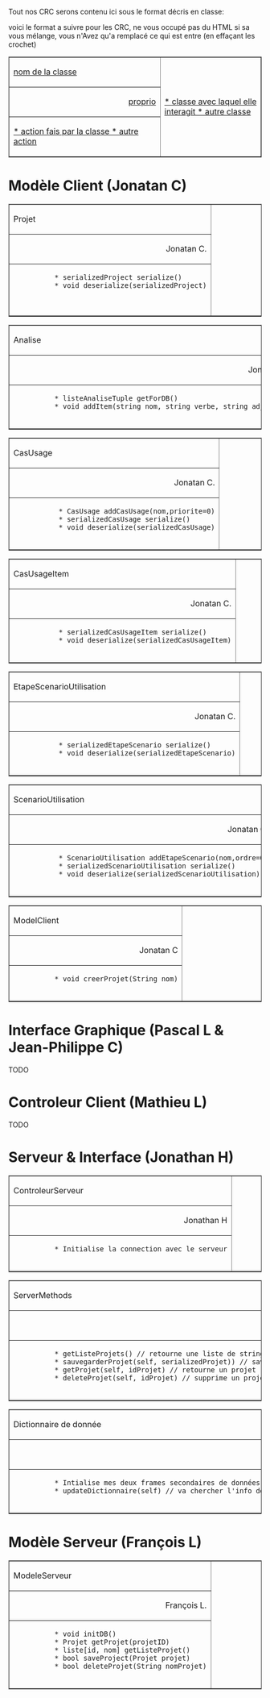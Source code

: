 Tout nos CRC serons contenu ici sous le format décris en classe:
<wiki:comment>

voici le format a suivre pour les CRC, ne vous occupé pas du HTML si sa vous mélange, vous n'Avez qu'a remplacé ce qui est entre [[ ]] (en effaçant les crochet)
<table border=1>
   <tr>
       <td width=60% width=70%>[[nom de la classe]]</td>
       <td rowspan=3> [[
                      * classe avec laquel elle interagit
                      * autre classe]]
       </td>
   </tr>
   <tr>
       <td align="right">[[proprio]]</td>
   </tr>
   <tr>
       <td>[[
           * action fais par la classe
           * autre action]]
       </td>
   </tr>
</table>

</wiki:comment>

=Modèle Client (Jonatan C)=

<table border=1 width=70%>
   <tr>
       <td width=60%> Projet </td>
       <td rowspan=3> 
                      * ModelClient
                      * ModelServeur
                      * ControleurClient
                      * ControleurServeur
       </td>
   </tr>
   <tr>
       <td align="right">Jonatan C.</td>
   </tr>
   <tr>
       <td>
           * serializedProject serialize()
           * void deserialize(serializedProject)
           
       </td>
   </tr>
</table>


<table border=1 width=70%>
   <tr>
       <td width=60%> Analise </td>
       <td rowspan=3> 
                      * ModelClient
                      * ModelServeur
                      * Projet
       </td>
   </tr>
   <tr>
       <td align="right">Jonatan C.</td>
   </tr>
   <tr>
       <td>
           * listeAnaliseTuple getForDB()
           * void addItem(string nom, string verbe, string adjectif)
       </td>
   </tr>
</table>


<table border=1 width=70%>
   <tr>
       <td width=60%> CasUsage </td>
       <td rowspan=3> 
                      * ModelServeur
                      * Projet
                      * CasUsageItem
       </td>
   </tr>
   <tr>
       <td align="right">Jonatan C.</td>
   </tr>
   <tr>
       <td>
            * CasUsage addCasUsage(nom,priorite=0)
            * serializedCasUsage serialize()
            * void deserialize(serializedCasUsage)
       </td>
   </tr>
</table>


<table border=1 width=70%>
   <tr>
       <td width=60%> CasUsageItem </td>
       <td rowspan=3> 
                      * CasUsage
                      * ScenarioUtilisation
                      * ModelServeur
       </td>
   </tr>
   <tr>
       <td align="right">Jonatan C.</td>
   </tr>
   <tr>
       <td>
            * serializedCasUsageItem serialize()
            * void deserialize(serializedCasUsageItem)
       </td>
   </tr>
</table>


<table border=1 width=70%>
   <tr>
       <td width=60%> EtapeScenarioUtilisation </td>
       <td rowspan=3> 
                      * CasUsage
                      * ScenarioUtilisation
                      * ModelServeur
       </td>
   </tr>
   <tr>
       <td align="right">Jonatan C.</td>
   </tr>
   <tr>
       <td>
            * serializedEtapeScenario serialize()
            * void deserialize(serializedEtapeScenario)
       </td>
   </tr>
</table>


<table border=1 width=70%>
   <tr>
       <td width=60%> ScenarioUtilisation </td>
       <td rowspan=3> 
                      * ModelServeur
                      * CasUsageItem
                      * EtapeScenarioUtilisation
       </td>
   </tr>
   <tr>
       <td align="right">Jonatan C.</td>
   </tr>
   <tr>
       <td>
            * ScenarioUtilisation addEtapeScenario(nom,ordre=0)
            * serializedScenarioUtilisation serialize()
            * void deserialize(serializedScenarioUtilisation)
       </td>
   </tr>
</table>


<table border=1 width=70%>
   <tr>
       <td width=60%> ModelClient </td>
       <td rowspan=3> 
                      * Projet
                      * ControleurClient
       </td>
   </tr>
   <tr>
       <td align="right">Jonatan C</td>
   </tr>
   <tr>
       <td>
           * void creerProjet(String nom)
       </td>
   </tr>
</table>



=Interface Graphique (Pascal L & Jean-Philippe C)=
TODO

=Controleur Client (Mathieu L)=
TODO

=Serveur & Interface (Jonathan H)=

<table border=1 width=70%>
   <tr>
       <td width=60%> ControleurServeur </td>
       <td rowspan=3>
                      * ControleurClient
                      * ModeleServeur
       </td>
   </tr>
   <tr>
       <td align="right"> Jonathan H </td>
   </tr>
   <tr>
       <td>
           * Initialise la connection avec le serveur
       </td>
   </tr>
</table>

<table border=1 width=70%>
   <tr>
       <td width=60%> ServerMethods </td>
       <td rowspan=3>
                      * ControleurServeur
       </td>
   </tr>
   <tr>
       <td align="right"> Jonathan H </td>
   </tr>
   <tr>
       <td>
           * getListeProjets() // retourne une liste de string
           * sauvegarderProjet(self, serializedProjet)) // save le projet dans la db
           * getProjet(self, idProjet) // retourne un projet
           * deleteProjet(self, idProjet) // supprime un projet
       </td>
   </tr>
</table>

<table border=1 width=70%>
   <tr>
       <td width=60%> Dictionnaire de donnée </td>
       <td rowspan=3>
                      * Vue
                      * ControleurClient
       </td>
   </tr>
   <tr>
       <td align="right"> Jonathan H </td>
   </tr>
   <tr>
       <td>
           * Intialise mes deux frames secondaires de données et actions
           * updateDictionnaire(self) // va chercher l'info de mes tableaux
       </td>
   </tr>
</table>

=Modèle Serveur (François L)=
<table border=1 width=70%>
   <tr>
       <td width=60%> ModeleServeur </td>
       <td rowspan=3> 
                      * Projet
                      * ControleurServeur
       </td>
   </tr>
   <tr>
       <td align="right">François L.</td>
   </tr>
   <tr>
       <td>
           * void initDB()
           * Projet getProjet(projetID)
           * liste[id, nom] getListeProjet()
           * bool saveProject(Projet projet)
           * bool deleteProjet(String nomProjet)
       </td>
   </tr>
</table>
